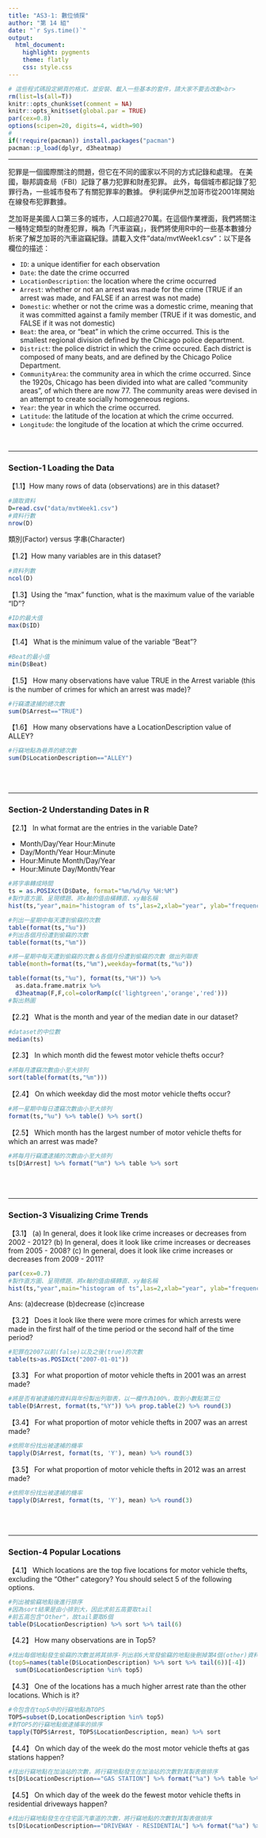 ```yaml
---
title: "AS3-1: 數位偵探"
author: "第 14 組"
date: "`r Sys.time()`"
output: 
  html_document:
    highlight: pygments
    theme: flatly
    css: style.css
---
```


```r
# 這些程式碼設定網頁的格式，並安裝、載入一些基本的套件，請大家不要去改動<br>
rm(list=ls(all=T))
knitr::opts_chunk$set(comment = NA)
knitr::opts_knit$set(global.par = TRUE)
par(cex=0.8)
options(scipen=20, digits=4, width=90)
#
if(!require(pacman)) install.packages("pacman")
pacman::p_load(dplyr, d3heatmap)
```
<hr>

犯罪是一個國際關注的問題，但它在不同的國家以不同的方式記錄和處理。 在美國，聯邦調查局（FBI）記錄了暴力犯罪和財產犯罪。 此外，每個城市都記錄了犯罪行為，一些城市發布了有關犯罪率的數據。 伊利諾伊州芝加哥市從2001年開始在線發布犯罪數據。

芝加哥是美國人口第三多的城市，人口超過270萬。在這個作業裡面，我們將關注一種特定類型的財產犯罪，稱為「汽車盜竊」，我們將使用R中的一些基本數據分析來了解芝加哥的汽車盜竊紀錄。請載入文件"data/mvtWeek1.csv"：以下是各欄位的描述：

+ `ID`: a unique identifier for each observation
+ `Date`: the date the crime occurred
+ `LocationDescription`: the location where the crime occurred
+ `Arrest`: whether or not an arrest was made for the crime (TRUE if an arrest was made, and FALSE if an arrest was not made)
+ `Domestic`: whether or not the crime was a domestic crime, meaning that it was committed against a family member (TRUE if it was domestic, and FALSE if it was not domestic)
+ `Beat`: the area, or "beat" in which the crime occurred. This is the smallest regional division defined by the Chicago police department.
+ `District`: the police district in which the crime occured. Each district is composed of many beats, and are defined by the Chicago Police Department.
+ `CommunityArea`: the community area in which the crime occurred. Since the 1920s, Chicago has been divided into what are called "community areas", of which there are now 77. The community areas were devised in an attempt to create socially homogeneous regions.
+ `Year`: the year in which the crime occurred.
+ `Latitude`: the latitude of the location at which the crime occurred.
+ `Longitude`: the longitude of the location at which the crime occurred.

<br>

- - -

###  Section-1 Loading the Data

【1.1】How many rows of data (observations) are in this dataset?
```r
#讀取資料
D=read.csv("data/mvtWeek1.csv")
#資料行數
nrow(D)
```

類別(Factor) versus 字串(Character)

【1.2】How many variables are in this dataset?
```r
#資料列數
ncol(D)
```


【1.3】Using the "max" function, what is the maximum value of the variable "ID"?
```r
#ID的最大值
max(D$ID)
```


【1.4】 What is the minimum value of the variable "Beat"?
```r
#Beat的最小值
min(D$Beat)
```


【1.5】 How many observations have value TRUE in the Arrest variable (this is the number of crimes for which an arrest was made)?
```r
#行竊遭逮捕的總次數
sum(D$Arrest=="TRUE") 
```

【1.6】 How many observations have a LocationDescription value of ALLEY?
```r
#行竊地點為巷弄的總次數
sum(D$LocationDescription=="ALLEY")
```


<br><br>

- - -

### Section-2 Understanding Dates in R

【2.1】 In what format are the entries in the variable Date?

+ Month/Day/Year Hour:Minute
+ Day/Month/Year Hour:Minute
+ Hour:Minute Month/Day/Year
+ Hour:Minute Day/Month/Year

```r
#將字串轉成時間
ts = as.POSIXct(D$Date, format="%m/%d/%y %H:%M")
#製作直方圖、呈現標題、將x軸的值由橫轉直、xy軸名稱
hist(ts,"year",main="histogram of ts",las=2,xlab="year", ylab="frequency")
```

```r
#列出一星期中每天遭到偷竊的次數
table(format(ts,"%u"))
#列出各個月份遭到偷竊的次數
table(format(ts,"%m"))
```

```r
#將一星期中每天遭到偷竊的次數＆各個月份遭到偷竊的次數 做出列聯表
table(month=format(ts,"%m"),weekday=format(ts,"%u"))
```

```r
table(format(ts,"%u"), format(ts,"%H")) %>% 
  as.data.frame.matrix %>% 
  d3heatmap(F,F,col=colorRamp(c('lightgreen','orange','red')))
#製出熱圖
```


【2.2】 What is the month and year of the median date in our dataset? 
```r
#dataset的中位數
median(ts)
```

【2.3】 In which month did the fewest motor vehicle thefts occur?
```r
#將每月遭竊次數由小至大排列
sort(table(format(ts,"%m")))
```

【2.4】 On which weekday did the most motor vehicle thefts occur?
```r
#將一星期中每日遭竊次數由小至大排列
format(ts,"%u") %>% table() %>% sort()
```

【2.5】 Which month has the largest number of motor vehicle thefts for which an arrest was made?
```r
#將每月行竊遭逮捕的次數由小至大排列
ts[D$Arrest] %>% format("%m") %>% table %>% sort
```

<br><br>

- - -

### Section-3 Visualizing Crime Trends

【3.1】 (a) In general, does it look like crime increases or decreases from 2002 - 2012? (b) In general, does it look like crime increases or decreases from 2005 - 2008? (c) In general, does it look like crime increases or decreases from 2009 - 2011?
```r
par(cex=0.7)
#製作直方圖、呈現標題、將x軸的值由橫轉直、xy軸名稱
hist(ts,"year",main="histogram of ts",las=2,xlab="year", ylab="frequency")
```
Ans:
(a)decrease
(b)decrease
(c)increase

【3.2】 Does it look like there were more crimes for which arrests were made in the first half of the time period or the second half of the time period?
```r
#犯罪在2007以前(false)以及之後(true)的次數
table(ts>as.POSIXct("2007-01-01"))
```

【3.3】 For what proportion of motor vehicle thefts in 2001 was an arrest made?
```r
#將是否有被逮捕的資料與年份製出列聯表，以一欄作為100%，取到小數點第三位
table(D$Arrest, format(ts,"%Y")) %>% prop.table(2) %>% round(3)
```

【3.4】 For what proportion of motor vehicle thefts in 2007 was an arrest made?
```r
#依照年份找出被逮補的機率
tapply(D$Arrest, format(ts, 'Y'), mean) %>% round(3)
```

【3.5】 For what proportion of motor vehicle thefts in 2012 was an arrest made?
```r
#依照年份找出被逮補的機率
tapply(D$Arrest, format(ts, 'Y'), mean) %>% round(3)
```

<br><br>

- - -

### Section-4 Popular Locations

【4.1】 Which locations are the top five locations for motor vehicle thefts, excluding the "Other" category? You should select 5 of the following options.

```r
#列出被偷竊地點後進行排序
#因為sort結果是由小排到大，因此求前五高要取tail
#前五高包含"Other"，故tail要取6個
table(D$LocationDescription) %>% sort %>% tail(6)
```

【4.2】 How many observations are in Top5?
```r
#找出每個地點發生偷竊的次數並將其排序·列出前6大常發偷竊的地點後刪掉第4個(other)資料·最後將這些地點的名字設為top5這個變數
(top5=names(table(D$LocationDescription) %>% sort %>% tail(6))[-4]) 
  sum(D$LocationDescription %in% top5)
```

【4.3】 One of the locations has a much higher arrest rate than the other locations. Which is it? 
```r
#令包含在top5中的行竊地點為TOP5
TOP5=subset(D,LocationDescription %in% top5)
#對TOP5的行竊地點做逮捕率的排序
tapply(TOP5$Arrest, TOP5$LocationDescription, mean) %>% sort
```

【4.4】 On which day of the week do the most motor vehicle thefts at gas stations happen?
```r
#找出行竊地點在加油站的次數，將行竊地點發生在加油站的次數對其製表做排序
ts[D$LocationDescription=="GAS STATION"] %>% format("%a") %>% table %>% sort
```

【4.5】 On which day of the week do the fewest motor vehicle thefts in residential driveways happen?
```r
#找出行竊地點發生在住宅區汽車道的次數，將行竊地點的次數對其製表做排序
ts[D$LocationDescription=="DRIVEWAY - RESIDENTIAL"] %>% format("%a") %>% table %>% sort
```


<br><br><br>


